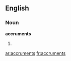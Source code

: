 ==English==

===Noun===
'''accruments'''

# {{plural of|[[accrument]]}}

[[ar:accruments]]
[[fr:accruments]]